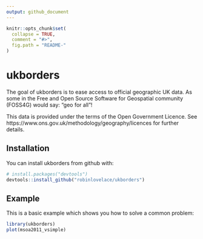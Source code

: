 ```yaml
---
output: github_document
---
```


<!-- README.md is generated from README.Rmd. Please edit that file -->

```r
knitr::opts_chunk$set(
  collapse = TRUE,
  comment = "#>",
  fig.path = "README-"
)
```

# ukborders

The goal of ukborders is to ease access to official geographic UK data.
As some in the Free and Open Source Software for Geospatial community (FOSS4G) would say:
"geo for all"!

This data is provided under the terms of the Open Government Licence.
See https://www.ons.gov.uk/methodology/geography/licences for further details.

## Installation

You can install ukborders from github with:

```r
# install.packages("devtools")
devtools::install_github("robinlovelace/ukborders")
```

## Example

This is a basic example which shows you how to solve a common problem:

```r
library(ukborders)
plot(msoa2011_vsimple)
```
